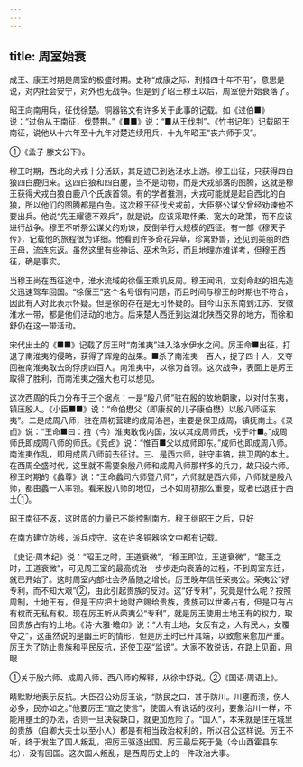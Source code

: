 ```yaml
---
---
---
```

title: 周室始衰
---



成王、康王时期是周室的极盛时期。史称“成康之际，刑措四十年不用”，意思是说，对内社会安宁，对外也无战争。但是到了昭王穆王以后，周室便开始衰落了。

昭王向南用兵，征伐徐楚。铜器铭文有许多关于此事的记载。如《过伯■》说：“过伯从王南征，伐楚荆。”《■■》说：“■从王伐荆”。《竹书记年》记载昭王南征，说他从十六年至十九年对楚连续用兵，十九年昭王“丧六师于汉”。

①《孟子·滕文公下》。

穆王时期，西北的犬戎十分活跃，其足迹已到达泾水上游。穆王出征，只获得四白狼四白鹿归来。这四白狼和四白鹿，当不是动物，而是犬戎部落的图腾，这就是穆王获得犬戎白狼白鹿八个氏族首领。有的学者推测，犬戎可能就是起自西北的白狼，所以他们的图腾都是白色。这次穆王征伐犬戎前，大臣祭公谋父曾经劝谏他不要出兵。他说“先王耀德不观兵”，就是说，应该采取怀柔、宽大的政策，而不应该进行战争。穆王不听祭公谋父的劝谏，反倒举行大规模的西征。有一部《穆天子传》，记载他的旅程很为详细。他看到许多奇花异草，珍禽野兽，还见到美丽的西王母，流连忘返。虽然这里有些神话、巫术色彩，而且地理亦难详考，但穆王西征，确是事实。

当穆王尚在西征途中，淮水流域的徐偃王乘机反周。穆王闻讯，立刻命赵的祖先造父迅速驾车回国。“徐偃王”这个名号很有问题，而且时间与穆王的时期也不符合，因此有人对此表示怀疑。但是徐的存在是无可怀疑的。自今山东东南到江苏、安徽淮水一带，都是他们活动的地方。后来楚人西迁到达湖北陕西交界的地方，而徐和舒仍在这一带活动。

宋代出土的《■■》记载了厉王时“南淮夷”进入洛水伊水之间。厉王命■出征，打退了南淮夷的侵略，获得了辉煌的战果。■杀了南淮夷一百人，捉了四十人，又夺回被南淮夷取去的俘虏四百人。南淮夷中，以徐为首领。这次战争，表面上是厉王取得了胜利，而南淮夷之强大也可以想见。

这次西周的兵力分布于三个据点：一是“殷八师”驻在殷的故地朝歌，以对付东夷，镇压殷人。《小臣■■》说：“命伯懋父（即康叔的儿子康伯懋）以殷八师征东夷”。二是成周八师，驻在周初营建的成周洛邑，主要是保卫成周，镇抚南土。《录卣》说：“王命■曰：揸（今）淮夷敢伐内国，汝以其成周师氏，戍于叶■。”成周师氏即成周八师的师氏。《竞卣》说：“惟百■父以成师即东。”成师也即成周八师。南淮夷作乱，即用成周八师前去征讨。三、是西六师，驻守丰镐，拱卫周的本土。在西周全盛时代，这里就不需要象殷八师和成周八师那样多的兵力，故只设六师。穆王时期的《蠡尊》说：“王命蠡司六师暨八师”，六师就是西六师，八师就是殷八师，都由蠡一人率领。看来殷八师的地位，已不如周初那么重要，或者已退驻于西土①。

昭王南征不返，这时周的力量已不能控制南方。穆王继昭王之后，只好

在南方建立防线，派兵戍守。这在许多铜器铭文中都有记载。

《史记·周本纪》说：“昭王之时，王道衰微”，“穆王即位，王道衰微”，“懿王之时，王道衰微”，可见周王室的最高统治一步步走向衰落的过程，不到周室东迁，就已开始了。这时周室内部社会矛盾随之增长。厉王晚年信任荣夷公。荣夷公“好专利，而不知大艰”②，由此引起贵族的反对。这“好专利”，究竟是什么呢？按照周制，土地王有，但是王应把土地财产赐给贵族，贵族可以世袭占有，但是只有占有权而无私有权。现在厉王听从荣夷公“专利”，就是厉王使用土地王有的权力，取回贵族占有的土地。《诗·大雅·瞻卬》说：“人有土地，女反有之，人有民人，女覆夺之”，这虽然说的是幽王时的情形，但是厉王时已开其端，以致愈来愈加严重。厉王为了防止贵族和平民反抗，还使卫巫“监谤”。大家不敢说话，在路上见面，用眼

①关于殷六师、成周八师、西八师的解释，从徐中舒说。②《国语·周语上》。

睛默默地表示反抗。大臣召公劝厉王说，“防民之口，甚于防川。川壅而溃，伤人必多，民亦如之。”他要厉王“宣之使言”，使国人有说话的权利，要象治川一样，不能用壅土的办法，否则一旦决裂缺口，就更加危险了。“国人”，本来就是住在城里的贵族（自卿大夫士以至小人）都是有相当政治权利的，所以召公这样说。厉王不听，终于发生了国人叛乱，把厉王驱逐出国。厉王最后死于彘（今山西霍县东北），没有回国。这次国人叛乱，是西周历史上的一件政治大事。